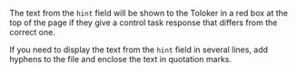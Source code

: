 <Cut title="How is the data from the “hint” column displayed?">

The text from the `hint` field will be shown to the Toloker in a red box at the top of the page if they give a control task response that differs from the correct one.

If you need to display the text from the `hint` field in several lines, add hyphens to the file and enclose the text in quotation marks.

</Cut>